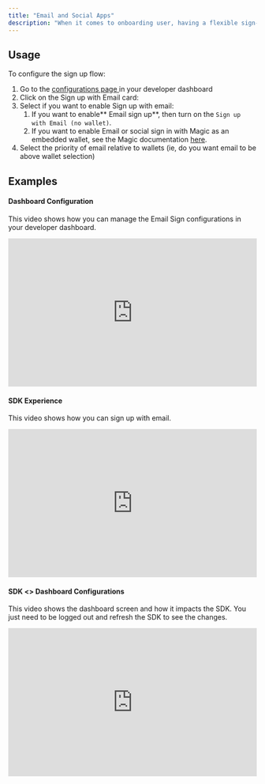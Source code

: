 ```yaml
---
title: "Email and Social Apps"
description: "When it comes to onboarding user, having a flexible sign-up flow that can accommodate different preferences is key. Whether users prefer to sign up with their email, social media accounts, or directly with a wallet, providing the options that fit your user's needs can make the onboarding process smoother, more user-friendly, and increase conversion. That is why we are offering the flexibility to design the sign up screen to suit your needs. You can now choose whether you want users to sign up with their email, social accounts _(coming soon)_, or with wallets. You can configure this as needed."
---
```


## Usage

To configure the sign up flow:

1. Go to the [configurations page ](https://app.dynamic.xyz/dashboard/configurations)in your developer dashboard
2. Click on the Sign up with Email card:
3. Select if you want to enable Sign up with email:
   1. If you want to enable** Email sign up**, then turn on the `Sign up with Email (no wallet)`.
   2. If you want to enable Email or social sign in with Magic as an embedded wallet, see the Magic documentation [here](/wallets/embedded-wallets/magic).
4. Select the priority of email relative to wallets (ie, do you want email to be above wallet selection)

## Examples

#### Dashboard Configuration

This video shows how you can manage the Email Sign configurations in your developer dashboard.

<iframe
  frameborder="0"
  width="100%"
  height="300px"
  src="https://dynamic-labs.github.io/readme-embeds/videos/SignInWithEmail_Dashboard.mov"
></iframe>

#### SDK Experience

This video shows how you can sign up with email.

<iframe
  frameborder="0"
  width="100%"
  height="300px"
  src="https://dynamic-labs.github.io/readme-embeds/videos/signinwithemail.mov"
></iframe>

#### SDK \<> Dashboard Configurations

This video shows the dashboard screen and how it impacts the SDK. You just need to be logged out and refresh the SDK to see the changes.

<iframe
  frameborder="0"
  width="100%"
  height="300px"
  src="https://dynamic-labs.github.io/readme-embeds/videos/SignInWithEmailDualScreen.mov"
></iframe>
